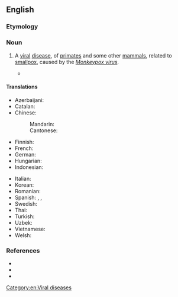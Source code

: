 ==English==
{{rfi|en}}

===Etymology===
{{compound|en|monkey|pox}}

===Noun===
{{en-noun|-}}

# {{lb|en|disease}} A [[viral]] [[disease]], of [[primate]]s and some other [[mammal]]s, related to [[smallpox]], caused by the ''[[Monkeypox virus]]''.
#* {{quote-journal|en|author=Joseph Goldstein|title=Officials Report a Possible Monkeypox Case in New York|work=The New York Times|date=2022-05-20|url=https://www.nytimes.com/2022/05/19/nyregion/monkeypox-case-ny.html|issn=0362-4331|passage=Clusters of '''monkeypox''' cases have recently been identified in Britain and Portugal, while Spain is investigating suspected cases of the virus.}}

====Translations====
{{trans-top|viral disease}}
* Azerbaijani: {{t|az|meymunçiçəyi}}
* Catalan: {{t|ca|verola del mico|f}}
* Chinese:
*: Mandarin: {{t|cmn|猴痘|tr=hóudòu}}
*: Cantonese: {{t|yue|猴痘|tr=hau4 dau6}}
* Finnish: {{t|fi|apinarokko}}
* French: {{t+|fr|variole du singe|f}}
* German: {{t|de|Affenpocken|p}}
* Hungarian: {{t+|hu|majomhimlő}}
* Indonesian: {{t+|id|cacar monyet}}
{{trans-mid}}
* Italian: {{t|it|vaiolo delle scimmie|m}}
* Korean: {{t|ko|원숭이두창}}
* Romanian: {{t|ro|variola maimuței|f}}
* Spanish: {{t|es|viruela del mono|f}}, {{t|es|viruela símica|f}}, {{t|es|viruela del simio|f}}
* Swedish: {{t+|sv|apkoppor|c}}
* Thai: {{t|th|ฝีดาษลิง}}
* Turkish: {{t|tr|maymun çiçeği}}
* Uzbek: {{t|uz|maymunchechak}}
* Vietnamese: {{t+|vi|đậu mùa khỉ}}
* Welsh: {{t|cy|brech y mwnci|m}}
{{trans-bottom}}

===References===
* {{pedia}}
* {{pedia|2022 monkeypox outbreak}}
* {{comcatlite}}
[[Category:en:Viral diseases]]